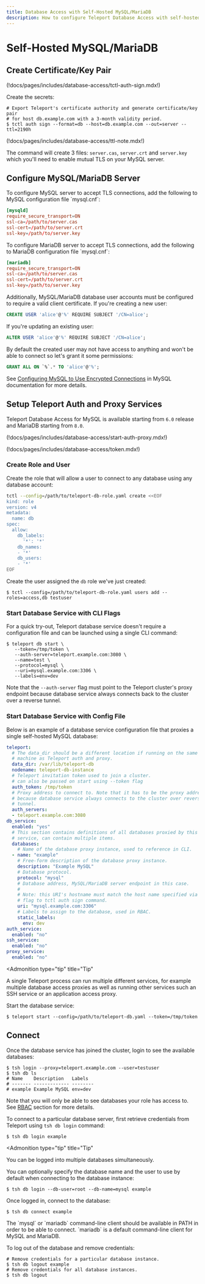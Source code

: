 ```yaml
---
title: Database Access with Self-Hosted MySQL/MariaDB
description: How to configure Teleport Database Access with self-hosted MySQL/MariaDB.
---
```


# Self-Hosted MySQL/MariaDB

## Create Certificate/Key Pair

(!docs/pages/includes/database-access/tctl-auth-sign.mdx!)

Create the secrets:

```code
# Export Teleport's certificate authority and generate certificate/key pair
# for host db.example.com with a 3-month validity period.
$ tctl auth sign --format=db --host=db.example.com --out=server --ttl=2190h
```

(!docs/pages/includes/database-access/ttl-note.mdx!)

The command will create 3 files: `server.cas`, `server.crt` and `server.key`
which you'll need to enable mutual TLS on your MySQL server.

## Configure MySQL/MariaDB Server

<Tabs>
  <TabItem label="MySQL">
  To configure MySQL server to accept TLS connections, add the following to
MySQL configuration file `mysql.cnf`:

```conf
[mysqld]
require_secure_transport=ON
ssl-ca=/path/to/server.cas
ssl-cert=/path/to/server.crt
ssl-key=/path/to/server.key
```
  </TabItem>
  <TabItem label="MariaDB">
  To configure MariaDB server to accept TLS connections, add the following to
MariaDB configuration file `mysql.cnf`:

```conf
[mariadb]
require_secure_transport=ON
ssl-ca=/path/to/server.cas
ssl-cert=/path/to/server.crt
ssl-key=/path/to/server.key
```
  </TabItem>
</Tabs>

Additionally, MySQL/MariaDB database user accounts must be configured to require a
valid client certificate. If you're creating a new user:

```sql
CREATE USER 'alice'@'%' REQUIRE SUBJECT '/CN=alice';
```

If you're updating an existing user:

```sql
ALTER USER 'alice'@'%' REQUIRE SUBJECT '/CN=alice';
```

By default the created user may not have access to anything and won't be able
to connect so let's grant it some permissions:

```sql
GRANT ALL ON `%`.* TO 'alice'@'%';
```

See [Configuring MySQL to Use Encrypted Connections](https://dev.mysql.com/doc/refman/8.0/en/using-encrypted-connections.html)
in MySQL documentation for more details.

## Setup Teleport Auth and Proxy Services

Teleport Database Access for MySQL is available starting from `6.0` release and MariaDB starting from `8.0`.

(!docs/pages/includes/database-access/start-auth-proxy.mdx!)

(!docs/pages/includes/database-access/token.mdx!)

### Create Role and User

Create the role that will allow a user to connect to any database using any
database account:

```bash
tctl --config=/path/to/teleport-db-role.yaml create <<EOF
kind: role
version: v4
metadata:
  name: db
spec:
  allow:
    db_labels:
      '*': '*'
    db_names:
    - '*'
    db_users:
    - '*'
EOF
```

Create the user assigned the `db` role we've just created:

```code
$ tctl --config=/path/to/teleport-db-role.yaml users add --roles=access,db testuser
```

### Start Database Service with CLI Flags

For a quick try-out, Teleport database service doesn't require a configuration
file and can be launched using a single CLI command:

```code
$ teleport db start \
   --token=/tmp/token \
   --auth-server=teleport.example.com:3080 \
   --name=test \
   --protocol=mysql \
   --uri=mysql.example.com:3306 \
   --labels=env=dev
```

Note that the `--auth-server` flag must point to the Teleport cluster's proxy endpoint
because database service always connects back to the cluster over a reverse
tunnel.

### Start Database Service with Config File

Below is an example of a database service configuration file that proxies
a single self-hosted MySQL database:

```yaml
teleport:
  # The data_dir should be a different location if running on the same
  # machine as Teleport auth and proxy.
  data_dir: /var/lib/teleport-db
  nodename: teleport-db-instance
  # Teleport invitation token used to join a cluster.
  # can also be passed on start using --token flag
  auth_token: /tmp/token
  # Proxy address to connect to. Note that it has to be the proxy address
  # because database service always connects to the cluster over reverse
  # tunnel.
  auth_servers:
  - teleport.example.com:3080
db_service:
  enabled: "yes"
  # This section contains definitions of all databases proxied by this
  # service, can contain multiple items.
  databases:
    # Name of the database proxy instance, used to reference in CLI.
  - name: "example"
    # Free-form description of the database proxy instance.
    description: "Example MySQL"
    # Database protocol.
    protocol: "mysql"
    # Database address, MySQL/MariaDB server endpoint in this case.
    #
    # Note: this URI's hostname must match the host name specified via --host
    # flag to tctl auth sign command.
    uri: "mysql.example.com:3306"
    # Labels to assign to the database, used in RBAC.
    static_labels:
      env: dev
auth_service:
  enabled: "no"
ssh_service:
  enabled: "no"
proxy_service:
  enabled: "no"
```

<Admonition
  type="tip"
  title="Tip"
>
  A single Teleport process can run multiple different services, for example
  multiple database access proxies as well as running other services such an
  SSH service or an application access proxy.
</Admonition>

Start the database service:

```code
$ teleport start --config=/path/to/teleport-db.yaml --token=/tmp/token
```

## Connect

Once the database service has joined the cluster, login to see the available
databases:

```code
$ tsh login --proxy=teleport.example.com --user=testuser
$ tsh db ls
# Name    Description   Labels
# ------- ------------- --------
# example Example MySQL env=dev
```

Note that you will only be able to see databases your role has access to. See
[RBAC](../rbac.mdx) section for more details.

To connect to a particular database server, first retrieve credentials from
Teleport using `tsh db login` command:

```code
$ tsh db login example
```

<Admonition
  type="tip"
  title="Tip"
>
  You can be logged into multiple databases simultaneously.
</Admonition>

You can optionally specify the database name and the user to use by default
when connecting to the database instance:

```code
$ tsh db login --db-user=root --db-name=mysql example
```

Once logged in, connect to the database:

```code
$ tsh db connect example
```

<Admonition type="note" title="Note">
  The `mysql` or `mariadb` command-line client should be available in PATH in order to be
  able to connect. `mariadb` is a default command-line client for MySQL and MariaDB.
</Admonition>

To log out of the database and remove credentials:

```code
# Remove credentials for a particular database instance.
$ tsh db logout example
# Remove credentials for all database instances.
$ tsh db logout
```
